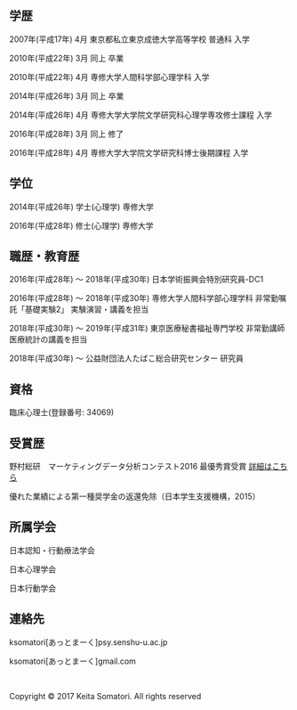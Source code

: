 <br />
<br />

## 学歴

2007年(平成17年) 4月 東京都私立東京成徳大学高等学校 普通科 入学

2010年(平成22年) 3月 同上 卒業

2010年(平成22年) 4月 専修大学人間科学部心理学科 入学

2014年(平成26年) 3月 同上 卒業

2014年(平成26年) 4月 専修大学大学院文学研究科心理学専攻修士課程 入学

2016年(平成28年) 3月 同上 修了

2016年(平成28年) 4月 専修大学大学院文学研究科博士後期課程 入学

## 学位

2014年(平成26年) 学士(心理学) 専修大学

2016年(平成28年) 修士(心理学) 専修大学

## 職歴・教育歴

2016年(平成28年) ～ 2018年(平成30年) 日本学術振興会特別研究員-DC1

2016年(平成28年) ～ 2018年(平成30年) 専修大学人間科学部心理学科 非常勤嘱託「基礎実験2」 実験演習・講義を担当

2018年(平成30年) ～ 2019年(平成31年) 東京医療秘書福祉専門学校 非常勤講師 医療統計の講義を担当

2018年(平成30年) ～ 公益財団法人たばこ総合研究センター 研究員

## 資格

臨床心理士(登録番号: 34069)

## 受賞歴

野村総研　マーケティングデータ分析コンテスト2016 最優秀賞受賞 [詳細はこちら](https://www.is.nri.co.jp/contest/2016/report.html)

優れた業績による第一種奨学金の返還免除（日本学生支援機構，2015）

## 所属学会

日本認知・行動療法学会

日本心理学会

日本行動学会

## 連絡先

ksomatori[あっとまーく]psy.senshu-u.ac.jp

ksomatori[あっとまーく]gmail.com

<br />
<p>Copyright &copy; 2017 Keita Somatori. All rights reserved </p>
